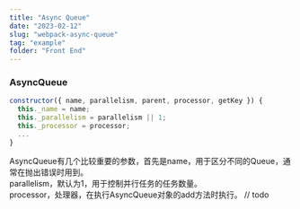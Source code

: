 ```yaml
---
title: "Async Queue"
date: "2023-02-12"
slug: "webpack-async-queue"
tag: "example"
folder: "Front End"
---
```



### AsyncQueue
```js:title=lib/util/AsyncQueue.js
constructor({ name, parallelism, parent, processor, getKey }) {
  this._name = name;
  this._parallelism = parallelism || 1;
  this._processor = processor;
  ...
}
```
AsyncQueue有几个比较重要的参数，首先是name，用于区分不同的Queue，通常在抛出错误时用到。  
parallelism，默认为1，用于控制并行任务的任务数量。  
processor，处理器，在执行AsyncQueue对象的add方法时执行。
// todo